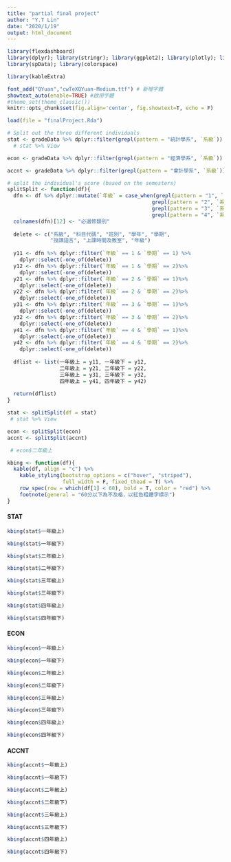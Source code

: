 ```yaml
---
title: "partial final project"
author: "Y.T Lin"
date: "2020/1/19"
output: html_document
---
```


```r
library(flexdashboard)
library(dplyr); library(stringr); library(ggplot2); library(plotly); library(lubridate); library(readr); library(tidyr); library(showtext); library(sf); library(osmdata); library(rmapshaper); library(htmlwidgets); library(widgetframe); library(htmltools)
library(spData); library(colorspace)

library(kableExtra)

font_add("QYuan","cwTeXQYuan-Medium.ttf") # 新增字體
showtext_auto(enable=TRUE) #啟用字體
#theme_set(theme_classic())
knitr::opts_chunk$set(fig.align='center', fig.showtext=T, echo = F)
```

```r
load(file = "finalProject.Rda")

# Split out the three different individuals
stat <- gradeData %>% dplyr::filter(grepl(pattern = "統計學系", `系級`))
  # stat %>% View

econ <- gradeData %>% dplyr::filter(grepl(pattern = "經濟學系", `系級`))

accnt <- gradeData %>% dplyr::filter(grepl(pattern = "會計學系", `系級`))

# split the individual's score (based on the semesters)
splitSplit <- function(df){
  dfn <- df %>% dplyr::mutate(`年級` = case_when(grepl(pattern = "1", `系級`) ~ "1",
                                               grepl(pattern = "2", `系級`) ~ "2",
                                               grepl(pattern = "3", `系級`) ~ "3",
                                               grepl(pattern = "4", `系級`) ~ "4"))
  colnames(dfn)[12] <- "必選修類別"
  
  delete <- c("系級", "科目代碼", "班別", "學年", "學期", 
              "授課語言", "上課時間及教室", "年級")
  
  y11 <- dfn %>% dplyr::filter(`年級` == 1 & `學期` == 1) %>%
    dplyr::select(-one_of(delete))
  y12 <- dfn %>% dplyr::filter(`年級` == 1 & `學期` == 2)%>%
    dplyr::select(-one_of(delete))
  y21 <- dfn %>% dplyr::filter(`年級` == 2 & `學期` == 1)%>%
    dplyr::select(-one_of(delete))
  y22 <- dfn %>% dplyr::filter(`年級` == 2 & `學期` == 2)%>%
    dplyr::select(-one_of(delete))
  y31 <- dfn %>% dplyr::filter(`年級` == 3 & `學期` == 1)%>%
    dplyr::select(-one_of(delete))
  y32 <- dfn %>% dplyr::filter(`年級` == 3 & `學期` == 2)%>%
    dplyr::select(-one_of(delete))
  y41 <- dfn %>% dplyr::filter(`年級` == 4 & `學期` == 1)%>%
    dplyr::select(-one_of(delete))
  y42 <- dfn %>% dplyr::filter(`年級` == 4 & `學期` == 2)%>%
    dplyr::select(-one_of(delete))
  
  dflist <- list(一年級上 = y11, 一年級下 = y12,
                 二年級上 = y21, 二年級下 = y22,
                 三年級上 = y31, 三年級下 = y32,
                 四年級上 = y41, 四年級下 = y42)
 
  return(dflist) 
}

stat <- splitSplit(df = stat)
 # stat %>% View

econ <- splitSplit(econ)                       
accnt <- splitSplit(accnt)

 # econ$二年級上
```


```r
kbing <- function(df){
  kable(df, align = "c") %>%
    kable_styling(bootstrap_options = c("hover", "striped"),
                  full_width = F, fixed_thead = T) %>%
    row_spec(row = which(df[1] < 60), bold = T, color = "red") %>%
    footnote(general = "60分以下為不及格，以紅色粗體字標示")
}
```

#### STAT

```r
kbing(stat$一年級上)
```

```r
kbing(stat$一年級下)
```

```r
kbing(stat$二年級上)
```

```r
kbing(stat$二年級下)
```

```r
kbing(stat$三年級上)
```

```r
kbing(stat$三年級下)
```

```r
kbing(stat$四年級上)
```

```r
kbing(stat$四年級下)
```

#### ECON

```r
kbing(econ$一年級上)
```

```r
kbing(econ$一年級下)
```

```r
kbing(econ$二年級上)
```

```r
kbing(econ$二年級下)
```

```r
kbing(econ$三年級上)
```

```r
kbing(econ$三年級下)
```

```r
kbing(econ$四年級上)
```

```r
kbing(econ$四年級下)
```

#### ACCNT

```r
kbing(accnt$一年級上)
```

```r
kbing(accnt$一年級下)
```

```r
kbing(accnt$二年級上)
```

```r
kbing(accnt$二年級下)
```

```r
kbing(accnt$三年級上)
```

```r
kbing(accnt$三年級下)
```

```r
kbing(accnt$四年級上)
```

```r
kbing(accnt$四年級下)
```